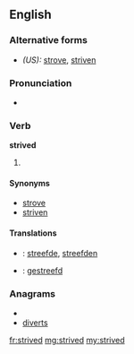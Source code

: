 ==English==

===Alternative forms===
* ''(US):'' [[strove]], [[striven]]

===Pronunciation===
* {{IPA|/ˈstɻaɪvd/}}

===Verb===
'''strived'''

# {{British}} {{past of|[[strive]]}}

====Synonyms====
* [[strove]] {{a|simple past}}
* [[striven]] {{a|past participle}}

====Translations====
* {{ttbc|Dutch}}: [[streefde]], [[streefden]]
* {{ttbc|Dutch}}: [[gestreefd]]

===Anagrams===
* {{alphagram|deirstv}}
* [[diverts#English|diverts]]

[[fr:strived]]
[[mg:strived]]
[[my:strived]]